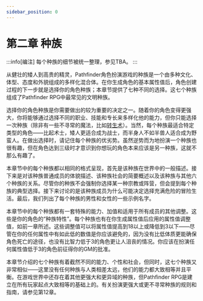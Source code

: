 ```yaml
---
sidebar_position: 0
---
```


# 第二章 种族

:::info[编注]
每个种族的细节被统一整理，参见TBA。
:::

从健壮的矮人到高贵的精灵，Pathfinder角色扮演游戏的种族是一个由多种文化、体型、态度和外貌组成的多样化混合体。在你生成角色的基本属性值后，角色创建过程的下一步就是选择你的角色种族；本章节提供了七种不同的选择。这七个种族组成了Pathfinder RPG中最常见的文明种族。

选择你的角色种族是你需要做出的较为重要的决定之一。随着你的角色变得更强大，你将能够通过选择不同的职业、技能和专长来多样化他的能力，但你只能选择一次种族（除非有一些不寻常的魔法，比如[转生术](/pathfinder/spell?spell=reincarnate)）。当然，每个种族最适合特定类型的角色——比起术士，矮人更适合成为战士，而半身人不如半兽人适合成为野蛮人。在做出选择时，请记住每个种族的优劣势。虽然逆势而为地扮演一个种族也很有趣，但在角色达到三级时才意识到你想玩的角色本来应该是另一种族，这就不那么有趣了。

本章节中的每个种族都以相同的格式呈现，首先是该种族在世界中的一般描述。接下来是对该种族普通成员的体貌描述、该种族社会的简要概述以及该种族与其他六个种族的关系。尽管你的种族不会强制你选择某一种宗教或阵营，但会提到每个种族的典型选择。接下来讨论的是该种族成员为什么可能决定选择充满危险的冒险生活。最后，我们列出了每个种族的男性和女性的一些示例名字。

本章节中的每个种族都有一套特殊的能力、加值和适用于所有成员的其他调整。这些是你的角色的“种族特性”。每个种族也有在你生成属性值后应用的属性值调整值，如前一章所述。这些调整值可以将属性值提高到18以上或降低到3以下——尽管在你的任何属性中有如此低的数值是你应该避免的，因为没有比低体质更能确保角色死亡的途径，也没有比智力低于3的角色更让人沮丧的情况。你应该在扮演任何属性值低于3的角色前征得你的GM的批准。

本章节介绍的七个种族有着截然不同的能力、个性和社会，但同时，这七个种族又非常相似——这里没有任何种族与人类相差太远，他们的能力都大致相等并且平衡。在游戏世界中还存在着其他更强大和更异域的种族，但Pathfinder RPG是建立在所有玩家起点大致相等的基础上的。有关扮演更强大或更不寻常种族的规则和指南，请参见第12章。

